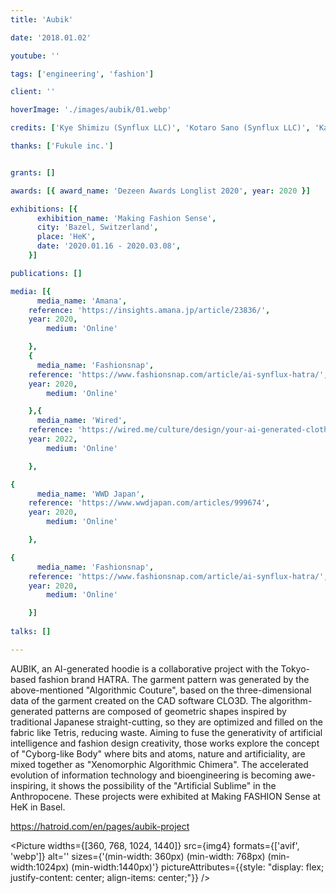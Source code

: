 ```yaml
---
title: 'Aubik'

date: '2018.01.02'

youtube: ''

tags: ['engineering', 'fashion']

client: ''

hoverImage: './images/aubik/01.webp'

credits: ['Kye Shimizu (Synflux LLC)', 'Kotaro Sano (Synflux LLC)', 'Kazuya Kawasaki (Synflux LLC)', 'Keisuke Nagami (HATRA)']

thanks: ['Fukule inc.']


grants: []

awards: [{ award_name: 'Dezeen Awards Longlist 2020', year: 2020 }]

exhibitions: [{
      exhibition_name: 'Making Fashion Sense',
      city: 'Bazel, Switzerland',
      place: 'HeK',
      date: '2020.01.16 - 2020.03.08',
    }]

publications: []

media: [{
      media_name: 'Amana',
    reference: 'https://insights.amana.jp/article/23836/',
    year: 2020,
        medium: 'Online'

    },
    {
      media_name: 'Fashionsnap',
    reference: 'https://www.fashionsnap.com/article/ai-synflux-hatra/',
    year: 2020,
        medium: 'Online'

    },{
      media_name: 'Wired',
    reference: 'https://wired.me/culture/design/your-ai-generated-clothes-are-trending/',
    year: 2022,
        medium: 'Online'

    },

{
      media_name: 'WWD Japan',
    reference: 'https://www.wwdjapan.com/articles/999674',
    year: 2020,
        medium: 'Online'

    },

{
      media_name: 'Fashionsnap',
    reference: 'https://www.fashionsnap.com/article/ai-synflux-hatra/',
    year: 2020,
        medium: 'Online'

    }]
    
talks: []

---
```



<TextSection>
<p>
AUBIK, an AI-generated hoodie is a collaborative project with the Tokyo-based fashion brand HATRA. The garment pattern was generated by the above-mentioned "Algorithmic Couture", based on the three-dimensional data of the garment created on the CAD software CLO3D. The algorithm-generated patterns are composed of geometric shapes inspired by traditional Japanese straight-cutting, so they are optimized and filled on the fabric like Tetris, reducing waste.
Aiming to fuse the generativity of artificial intelligence and fashion design creativity, those works explore the concept of "Cyborg-like Body" where bits and atoms, nature and artificiality, are mixed together as "Xenomorphic Algorithmic Chimera". The accelerated evolution of information technology and bioengineering is becoming awe-inspiring, it shows the possibility of the "Artificial Sublime" in the Anthropocene.
These projects were exhibited at Making FASHION Sense at HeK in Basel.

https://hatroid.com/en/pages/aubik-project

</p>
</TextSection>

<Spacer size={36} />
<SingleColumnPicture>
  <Picture
    widths={[360, 768, 1024, 1440]}
    src={img2}
    formats={['avif', 'webp']}
    alt=''
    sizes={'(min-width: 360px) (min-width: 768px) (min-width:1024px)  (min-width:1440px)'}
   pictureAttributes={{style: "display: flex; justify-content: center; align-items: center;"}}
  />
</SingleColumnPicture>
<Spacer size={36} />
<DoubleColumnPicture>
<Picture
  widths={[360, 768, 1024, 1440]}
  src={img3}
  formats={['avif', 'webp']}
  alt=''
  sizes={'(min-width: 360px) (min-width: 768px) (min-width:1024px)  (min-width:1440px)'}
   pictureAttributes={{style: "display: flex; justify-content: center; align-items: center;"}}
/>

<Picture
  widths={[360, 768, 1024, 1440]}
  src={img4}
  formats={['avif', 'webp']}
  alt=''
  sizes={'(min-width: 360px) (min-width: 768px) (min-width:1024px)  (min-width:1440px)'}
   pictureAttributes={{style: "display: flex; justify-content: center; align-items: center;"}}
/>
</DoubleColumnPicture>

<Spacer size={36} />
<SingleColumnPicture>
  <Picture
    widths={[360, 768, 1024, 1440]}
    src={img5}
    formats={['avif', 'webp']}
    alt=''
    sizes={'(min-width: 360px) (min-width: 768px) (min-width:1024px)  (min-width:1440px)'}
    pictureAttributes={{ style: 'display: flex; justify-content: center; align-items: center;' }}
  />
</SingleColumnPicture>
